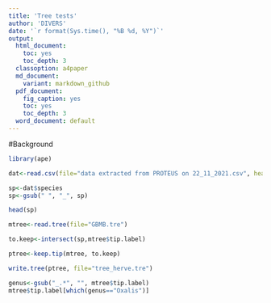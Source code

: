 ```yaml
---
title: 'Tree tests'
author: 'DIVERS'
date: '`r format(Sys.time(), "%B %d, %Y")`'
output:
  html_document:
    toc: yes
    toc_depth: 3
  classoption: a4paper
  md_document:
    variant: markdown_github
  pdf_document:
    fig_caption: yes
    toc: yes
    toc_depth: 3
  word_document: default
---
```


#Background



```r
library(ape)
```

```r

dat<-read.csv(file="data extracted from PROTEUS on 22_11_2021.csv", header=T)

sp<-dat$species
sp<-gsub(" ", "_", sp)

head(sp)

mtree<-read.tree(file="GBMB.tre")

to.keep<-intersect(sp,mtree$tip.label)

ptree<-keep.tip(mtree, to.keep)

write.tree(ptree, file="tree_herve.tre")

genus<-gsub("_.*", "", mtree$tip.label)
mtree$tip.label[which(genus=="Oxalis")]

```
